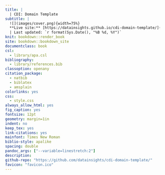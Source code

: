 ```yaml
---
title: |
  | CDI: Domain Template
subtitle: |
  ![](images/cover.png){width=75%}  
  **Live site:** [https://datainsights.github.io/cdi-domain-template/](https://datainsights.github.io/cdi-domain-template/)
  | Last updated: `r format(Sys.Date(), "%B %d, %Y")` 
knit: bookdown::render_book
site: bookdown::bookdown_site
documentclass: book
csl: 
  - library/apa.csl
bibliography:
  - library/references.bib
classoption: openany
citation_package:
  - natbib
  - biblatex
  - amsplain
colorlinks: yes
css: 
  - style.css
always_allow_html: yes
fig_caption: yes
fontsize: 12pt
geometry: margin=1in
indent: no
keep_tex: yes
link-citations: yes
mainfont: Times New Roman
biblio-style: apalike
spacing: double
pandoc_args: ["--variable=linestretch:2"]
description:
github-repo: "https://github.com/datainsights/cdi-domain-template/"
favicon: "favicon.ico"
---
```


#  {-}
